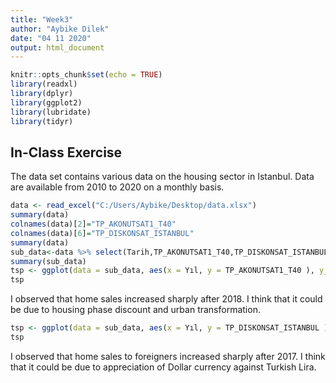 ---
title: "Week3"
author: "Aybike Dilek"
date: "04 11 2020"
output: html_document
---

```{r setup, include=FALSE}
knitr::opts_chunk$set(echo = TRUE)
library(readxl)
library(dplyr)
library(ggplot2)
library(lubridate)
library(tidyr)
```

## In-Class Exercise

The data set contains various data on the housing sector in Istanbul. Data are available from 2010 to 2020 on a monthly basis.


```{r}
data <- read_excel("C:/Users/Aybike/Desktop/data.xlsx")
summary(data)
colnames(data)[2]="TP_AKONUTSAT1_T40"
colnames(data)[6]="TP_DISKONSAT_ISTANBUL"
summary(data)
sub_data<-data %>% select(Tarih,TP_AKONUTSAT1_T40,TP_DISKONSAT_ISTANBUL) %>% mutate(Gün=as.Date(paste0(Tarih,"-01"))) %>% mutate(Yıl=year(Gün))
summary(sub_data)
tsp <- ggplot(data = sub_data, aes(x = Yıl, y = TP_AKONUTSAT1_T40 ), y_lim=seq(2013,2020,1))+ geom_line(color = "#00AFBB", size = 1)
tsp

```


I observed that home sales increased sharply after 2018. I think that it could be due to housing phase discount and urban transformation.

```{r}
tsp <- ggplot(data = sub_data, aes(x = Yıl, y = TP_DISKONSAT_ISTANBUL ), y_lim=seq(2013,2020,1))+ geom_line(color = "#00AFBB", size = 1)
tsp

```

I observed that home sales to foreigners increased sharply after 2017. I think that it could be due to appreciation of Dollar currency against Turkish Lira.